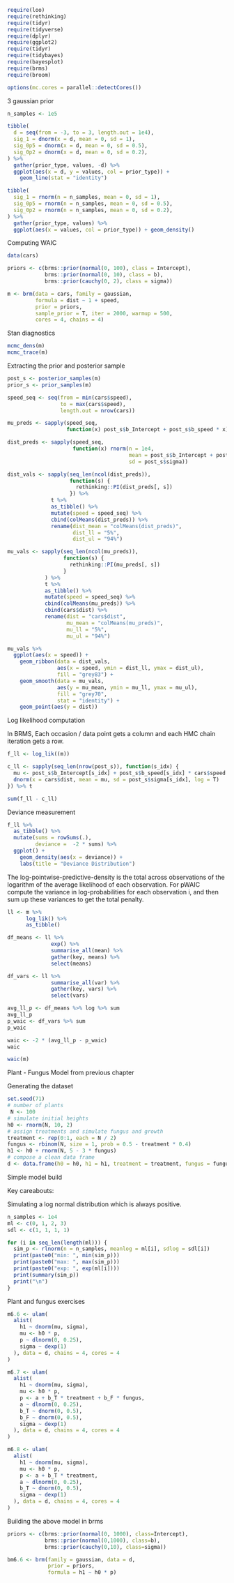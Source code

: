 ```r
require(loo)
require(rethinking)
require(tidyr)
require(tidyverse)
require(dplyr)
require(ggplot2)
require(tidyr)
require(tidybayes)
require(bayesplot)
require(brms)
require(broom)

options(mc.cores = parallel::detectCores())
```

3 gaussian prior

```r

n_samples <- 1e5

tibble(
  d = seq(from = -3, to = 3, length.out = 1e4),
  sig_1 = dnorm(x = d, mean = 0, sd = 1),
  sig_0p5 = dnorm(x = d, mean = 0, sd = 0.5),
  sig_0p2 = dnorm(x = d, mean = 0, sd = 0.2),
) %>%
  gather(prior_type, values, -d) %>%
  ggplot(aes(x = d, y = values, col = prior_type)) +
    geom_line(stat = "identity")

tibble(
  sig_1 = rnorm(n = n_samples, mean = 0, sd = 1),
  sig_0p5 = rnorm(n = n_samples, mean = 0, sd = 0.5),
  sig_0p2 = rnorm(n = n_samples, mean = 0, sd = 0.2),
) %>%
  gather(prior_type, values) %>%
  ggplot(aes(x = values, col = prior_type)) + geom_density()

```


Computing WAIC
```r
data(cars)

priors <- c(brms::prior(normal(0, 100), class = Intercept),
            brms::prior(normal(0, 10), class = b),
            brms::prior(cauchy(0, 2), class = sigma))

m <- brm(data = cars, family = gaussian,
         formula = dist ~ 1 + speed,
         prior = priors,
         sample_prior = T, iter = 2000, warmup = 500,
         cores = 4, chains = 4)

```

Stan diagnostics

```r

mcmc_dens(m)
mcmc_trace(m)

```

Extracting the prior and posterior sample

```r

post_s <- posterior_samples(m)
prior_s <- prior_samples(m)

speed_seq <- seq(from = min(cars$speed),
                 to = max(cars$speed),
                 length.out = nrow(cars))

mu_preds <- sapply(speed_seq,
                   function(x) post_s$b_Intercept + post_s$b_speed * x)

dist_preds <- sapply(speed_seq,
                     function(x) rnorm(n = 1e4,
                                       mean = post_s$b_Intercept + post_s$b_speed * x,
                                       sd = post_s$sigma))

dist_vals <- sapply(seq_len(ncol(dist_preds)),
                    function(s) {
                      rethinking::PI(dist_preds[, s])
                    }) %>%
              t %>%
              as_tibble() %>%
              mutate(speed = speed_seq) %>%
              cbind(colMeans(dist_preds)) %>%
              rename(dist_mean = "colMeans(dist_preds)",
                     dist_ll = "5%",
                     dist_ul = "94%")

mu_vals <- sapply(seq_len(ncol(mu_preds)),
                  function(s) {
                    rethinking::PI(mu_preds[, s])
                  }
            ) %>%
            t %>%
            as_tibble() %>%
            mutate(speed = speed_seq) %>%
            cbind(colMeans(mu_preds)) %>%
            cbind(cars$dist) %>%
            rename(dist = "cars$dist",
                   mu_mean = "colMeans(mu_preds)",
                   mu_ll = "5%",
                   mu_ul = "94%")

mu_vals %>%
  ggplot(aes(x = speed)) +
    geom_ribbon(data = dist_vals,
                aes(x = speed, ymin = dist_ll, ymax = dist_ul),
                fill = "grey83") +
    geom_smooth(data = mu_vals,
                aes(y = mu_mean, ymin = mu_ll, ymax = mu_ul),
                fill = "grey70",
                stat = "identity") +
    geom_point(aes(y = dist))

```

Log likelihood computation

In BRMS, Each occasion / data point gets a column and each HMC chain iteration gets a row.
```r

f_ll <- log_lik((m))

c_ll <- sapply(seq_len(nrow(post_s)), function(s_idx) {
  mu <- post_s$b_Intercept[s_idx] + post_s$b_speed[s_idx] * cars$speed
  dnorm(x = cars$dist, mean = mu, sd = post_s$sigma[s_idx], log = T)
}) %>% t

sum(f_ll - c_ll)

```


Deviance measurement

```r

f_ll %>%
  as_tibble() %>%
  mutate(sums = rowSums(.),
         deviance =  -2 * sums) %>%
  ggplot() +
    geom_density(aes(x = deviance)) +
    labs(title = "Deviance Distribution")
```

The log-pointwise-predictive-density is the total across observations of the logarithm of the average likelihood of each observation.
For pWAIC compute the variance in log-probabilities for each observation i, and then sum up these variances to get the total penalty.

```r

ll <- m %>%
      log_lik() %>%
      as_tibble()

df_means <- ll %>%
              exp() %>%
              summarise_all(mean) %>%
              gather(key, means) %>%
              select(means)

df_vars <- ll %>%
              summarise_all(var) %>%
              gather(key, vars) %>%
              select(vars)

avg_ll_p <- df_means %>% log %>% sum
avg_ll_p
p_waic <- df_vars %>% sum
p_waic

waic <- -2 * (avg_ll_p - p_waic)
waic

waic(m)
```

Plant - Fungus Model from previous chapter

Generating the dataset
```r

set.seed(71)
# number of plants
 N <- 100
# simulate initial heights
h0 <- rnorm(N, 10, 2)
# assign treatments and simulate fungus and growth
treatment <- rep(0:1, each = N / 2)
fungus <- rbinom(N, size = 1, prob = 0.5 - treatment * 0.4)
h1 <- h0 + rnorm(N, 5 - 3 * fungus)
# compose a clean data frame
d <- data.frame(h0 = h0, h1 = h1, treatment = treatment, fungus = fungus)

```

Simple model build

Key careabouts:

Simulating a log normal distribution which is always positive.
```r

n_samples <- 1e4
ml <- c(0, 1, 2, 3)
sdl <- c(1, 1, 1, 1)

for (i in seq_len(length(ml))) {
  sim_p <- rlnorm(n = n_samples, meanlog = ml[i], sdlog = sdl[i])
  print(paste0("min: ", min(sim_p)))
  print(paste0("max: ", max(sim_p)))
  print(paste0("exp: ", exp(ml[i])))
  print(summary(sim_p))
  print("\n")
}
```

Plant and fungus exercises

```r

m6.6 <- ulam(
  alist(
    h1 ~ dnorm(mu, sigma),
    mu <- h0 * p,
    p ~ dlnorm(0, 0.25),
    sigma ~ dexp(1)
  ), data = d, chains = 4, cores = 4
)

m6.7 <- ulam(
  alist(
    h1 ~ dnorm(mu, sigma),
    mu <- h0 * p,
    p <- a + b_T * treatment + b_F * fungus,
    a ~ dlnorm(0, 0.25),
    b_T ~ dnorm(0, 0.5),
    b_F ~ dnorm(0, 0.5),
    sigma ~ dexp(1)
  ), data = d, chains = 4, cores = 4
)

m6.8 <- ulam(
  alist(
    h1 ~ dnorm(mu, sigma),
    mu <- h0 * p,
    p <- a + b_T * treatment,
    a ~ dlnorm(0, 0.25),
    b_T ~ dnorm(0, 0.5),
    sigma ~ dexp(1)
  ), data = d, chains = 4, cores = 4
)

```

Building the above model in brms

```r

priors <- c(brms::prior(normal(0, 1000), class=Intercept),
            brms::prior(normal(0,1000), class=b),
            brms::prior(cauchy(0,10), class=sigma))

bm6.6 <- brm(family = gaussian, data = d,
             prior = priors,
             formula = h1 ~ h0 * p)


```

